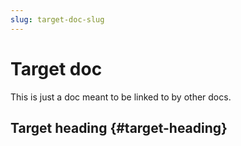 ```yaml
---
slug: target-doc-slug
---
```


# Target doc

This is just a doc meant to be linked to by other docs.

## Target heading {#target-heading}
